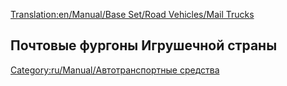 [[Translation:en/Manual/Base Set/Road Vehicles/Mail Trucks]]

{{ru/Manual/Base Set/Road Vehicles/Дорожное транспортное средство|имя     = Почтовый фургон MPS
  |изоб      = en/Manual/Base Set/Road Vehicles/MPS Mail Truck.png
  |цена    = £4,715 ($9,430)
  |скорость    = 48 км/ч (30 миль/ч)
  |обслуж   = £421 ($842)
  |разработан = 1935
  |срок     = 15
  |вместимость = 22 мешка почты
}}
{{ru/Manual/Base Set/Road Vehicles/Дорожное транспортное средство|имя     = Почтовый фургон Reynard
  |изоб      = en/Manual/Base Set/Road Vehicles/Reynard Mail Truck.png
  |цена    = £5,535 ($11,070)
  |скорость    = 88 км/ч (55 миль/ч)
  |обслуж   = £787 ($1,574)
  |разработан = 1980
  |срок     = 15
  |вместимость = 28 мешков почты
}}
{{ru/Manual/Base Set/Road Vehicles/Дорожное транспортное средство|имя     = Почтовый фургон Perry
  |изоб      = en/Manual/Base Set/Road Vehicles/Perry Mail Truck.png
  |цена    = £5,945 ($11,890) 
  |скорость    = 112 км/ч (70 миль/ч)
  |обслуж   = £1,125 ($2,250)
  |разработан = 2018
  |срок     = 15
  |вместимость = 30 мешков почты
}}

==Почтовые фургоны Игрушечной страны==
{{ru/Manual/Base Set/Road Vehicles/Дорожное транспортное средство|имя     = Почтовый фургон MightyMover
  |изоб      = en/Manual/Base Set/Road Vehicles/MightyMover Mail Truck.png
  |цена    = *£4,715 ($9,430)
  |скорость    = 48 км/ч ()
  |обслуж   = £421 ($842)
  |разработан = 1935
  |срок     = 15
  |вместимость = 22 мешка почты
}}
{{ru/Manual/Base Set/Road Vehicles/Дорожное транспортное средство|имя     = Почтовый фургон Powernaught
  |изоб      = en/Manual/Base Set/Road Vehicles/Powernaught Mail Truck.png
  |цена    = *£6,535 ($11,070)
  |скорость    = 88 км/ч
  |обслуж   = £787 ($1,574)
  |разработан = 1979
  |срок     = 15
  |вместимость = 28 мешков почты
}}
{{ru/Manual/Base Set/Road Vehicles/Дорожное транспортное средство|имя     = Почтовый фургон Wizzowow
  |изоб      = en/Manual/Base Set/Road Vehicles/Wizzowow Mail Truck.png
  |цена    = *£6,945 ($11,890)
  |скорость    = 112 км/ч
  |обслуж   = £1,125 ($2,250)
  |разработан = 2018
  |срок     = 15
  |вместимость = 30 мешков почты
}}

[[Category:ru/Manual/Автотранспортные средства]]